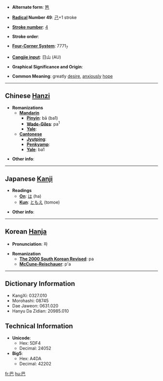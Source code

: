 * '''Alternate form''': [[笆]]

* '''[[Wiktionary:Chinese radical index| Radical]] Number 49''': [[Wiktionary:Chinese radical index 己|己]]+1 stroke

* '''[[Wiktionary:Chinese total strokes index|Stroke number]]''': [[Wiktionary:Chinese total strokes index 4|4]]

* '''Stroke order''': 

* '''[[Wiktionary:Chinese four corner index|Four-Corner System]]''': 7771<sub>7</sub>

* '''[[Wiktionary:Chinese Cangjie index|Cangjie input]]''': 日山 (AU)

* '''Graphical Significance and Origin''': 

* '''Common Meaning''': greatly [[desire]], [[anxious]]ly [[hope]]

----

== Chinese [[Hanzi]] ==

* '''Romanizations'''
** '''[[Mandarin]]'''
*** '''[[Pinyin]]''': bā (ba1)
*** '''[[Wade-Giles]]''': pa<sup>1</sup>
*** '''[[Yale]]''': 
** '''[[Cantonese]]'''
*** '''[[Jyutping]]''':
*** '''[[Penkyamp]]''': 
*** '''[[Yale]]''': ba1

* '''Other info''': 

----

== Japanese [[Kanji]] ==

* '''Readings'''
** '''[[On]]''': [[は]] (ha)
** '''[[Kun]]''': [[ともえ]] (tomoe)

* '''Other info''':  

----

== Korean [[Hanja]] ==

* '''Pronunciation''': 파

* '''Romanization'''
** '''[[The 2000 South Korean Revised Romanization|The 2000 South Korean Revised]]''': pa
** '''[[McCune-Reischauer]]''': p'a

----

== Dictionary Information ==

* KangXi: 0327.010
* Morohashi: 08745
* Dae Jaweon: 0631.020
* Hanyu Da Zidian: 20985.010

== Technical Information ==

* '''Unicode''':
** Hex: 5DF4
** Decimal: 24052
* '''Big5''':
** Hex: A4DA
** Decimal: 42202

[[fr:巴]]
[[hu:巴]]